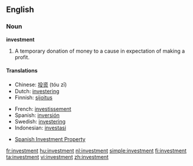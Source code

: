 ==English==

===Noun===
'''investment'''
#A temporary donation of money to a cause in expectation of making a profit.

====Translations====
{{top}}
*Chinese: [[投资]] (tóu zī)
*Dutch: [[investering]]
*Finnish: [[sijoitus]]
{{mid}}
*French: [[investissement]]
*Spanish: [[inversión]] {{f}}
*Swedish: [[investering]]
*Indonesian: [[investasi]]
{{bottom}}

* [http://www.spanishinvest.com/ Spanish Investment Property]

[[fr:investment]]
[[hu:investment]]
[[nl:investment]]
[[simple:investment]]
[[fi:investment]]
[[ta:investment]]
[[vi:investment]]
[[zh:investment]]